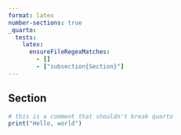 ```yaml
---
format: latex
number-sections: true
_quarto:
  tests:
    latex:
      ensureFileRegexMatches:
        - []
        - ["subsection{Section}"]
---
```


## Section

```r
# this is a comment that shouldn't break quarto
print("Hello, world")
```